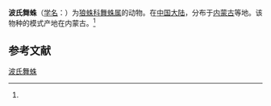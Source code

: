 {{Speciesbox
| name = 波氏舞蛛
| status = 
| status_system = 
| image = 
| genus = Alopecosa
| species = potanini
| authority = (Schenkel, 1963)<ref name='id13772'>{{cite web| url =http://www.bioinfo.cn/db05/BjdwSpecies.php?action=view&id=13772| title =波氏舞蛛| work =《中国动物物种编目数据库》| publisher =中国科学院微生物研究所| author =中国科学院动物研究所| accessdate =2009-04-28| deadurl =yes| archiveurl =https://web.archive.org/web/20160305021908/http://www.bioinfo.cn/db05/BjdwSpecies.php?action=view&id=13772| archivedate =2016-03-05}}</ref>
}}

'''波氏舞蛛'''（[[学名|学名]]：{{lang|la|''Alopecosa potanini''}}）为[[狼蛛科|狼蛛科]][[舞蛛属|舞蛛属]]的动物。在[[中国大陆|中国大陆]]，分布于[[内蒙古|内蒙古]]等地。该物种的模式产地在内蒙古。<ref name='id13772'/>

== 参考文献 ==
{{reflist}}

{{Wikispecies|Alopecosa potanini}}

[[Category:舞蛛属|波氏舞蛛]]


{{蜘蛛小作品}}